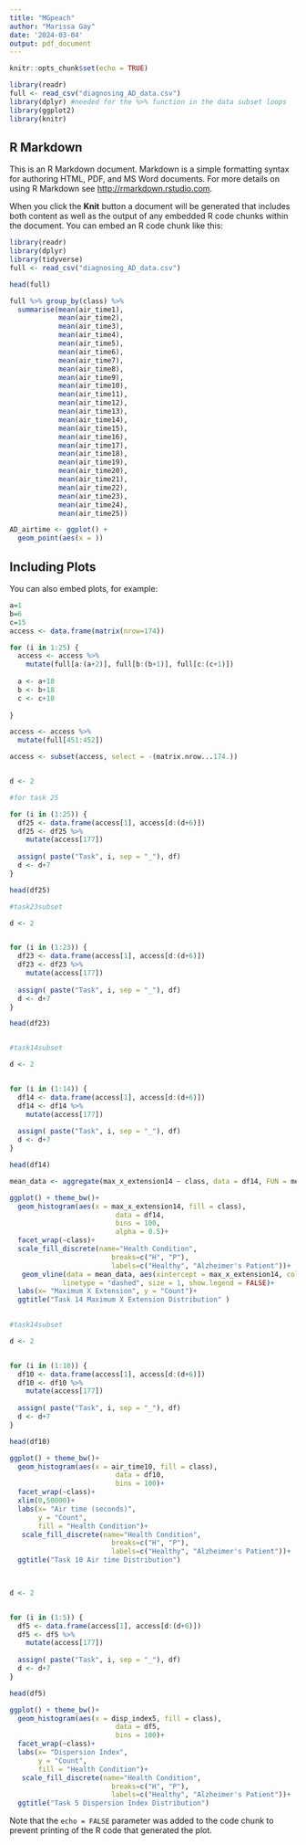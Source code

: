 ```yaml
---
title: "MGpeach"
author: "Marissa Gay"
date: '2024-03-04'
output: pdf_document
---
```


```r
knitr::opts_chunk$set(echo = TRUE)

library(readr)
full <- read_csv("diagnosing_AD_data.csv")
library(dplyr) #needed for the %>% function in the data subset loops
library(ggplot2)
library(knitr)

```

## R Markdown

This is an R Markdown document. Markdown is a simple formatting syntax for authoring HTML, PDF, and MS Word documents. For more details on using R Markdown see <http://rmarkdown.rstudio.com>.

When you click the **Knit** button a document will be generated that includes both content as well as the output of any embedded R code chunks within the document. You can embed an R code chunk like this:

```r
library(readr)
library(dplyr)
library(tidyverse)
full <- read_csv("diagnosing_AD_data.csv")

head(full)

full %>% group_by(class) %>%
  summarise(mean(air_time1),
            mean(air_time2),
            mean(air_time3),
            mean(air_time4),
            mean(air_time5),
            mean(air_time6),
            mean(air_time7),
            mean(air_time8),
            mean(air_time9),
            mean(air_time10),
            mean(air_time11),
            mean(air_time12),
            mean(air_time13),
            mean(air_time14),
            mean(air_time15),
            mean(air_time16),
            mean(air_time17),
            mean(air_time18),
            mean(air_time19),
            mean(air_time20),
            mean(air_time21),
            mean(air_time22),
            mean(air_time23),
            mean(air_time24),
            mean(air_time25))

AD_airtime <- ggplot() + 
  geom_point(aes(x = ))

```

## Including Plots

You can also embed plots, for example:

```r

a=1
b=6
c=15
access <- data.frame(matrix(nrow=174))

for (i in 1:25) {
  access <- access %>%
    mutate(full[a:(a+2)], full[b:(b+1)], full[c:(c+1)])
  
  a <- a+18
  b <- b+18
  c <- c+18
  
}

access <- access %>%
  mutate(full[451:452])

access <- subset(access, select = -(matrix.nrow...174.))



```

```r
d <- 2

#for task 25 

for (i in (1:25)) {
  df25 <- data.frame(access[1], access[d:(d+6)])
  df25 <- df25 %>%
    mutate(access[177])
  
  assign( paste("Task", i, sep = "_"), df)
  d <- d+7
}

head(df25)


```
```r

#task23subset

d <- 2


for (i in (1:23)) {
  df23 <- data.frame(access[1], access[d:(d+6)])
  df23 <- df23 %>%
    mutate(access[177])
  
  assign( paste("Task", i, sep = "_"), df)
  d <- d+7
}

head(df23)



```

```r

#task14subset

d <- 2


for (i in (1:14)) {
  df14 <- data.frame(access[1], access[d:(d+6)])
  df14 <- df14 %>%
    mutate(access[177])
  
  assign( paste("Task", i, sep = "_"), df)
  d <- d+7
}

head(df14)

mean_data <- aggregate(max_x_extension14 ~ class, data = df14, FUN = mean)

ggplot() + theme_bw()+
  geom_histogram(aes(x = max_x_extension14, fill = class),
                          data = df14, 
                          bins = 100,
                          alpha = 0.5)+
  facet_wrap(~class)+
  scale_fill_discrete(name="Health Condition",
                         breaks=c("H", "P"),
                         labels=c("Healthy", "Alzheimer's Patient"))+
   geom_vline(data = mean_data, aes(xintercept = max_x_extension14, color = class),
             linetype = "dashed", size = 1, show.legend = FALSE)+
  labs(x= "Maximum X Extension", y = "Count")+
  ggtitle("Task 14 Maximum X Extension Distribution" )
  

```

```r
#task14subset

d <- 2


for (i in (1:10)) {
  df10 <- data.frame(access[1], access[d:(d+6)])
  df10 <- df10 %>%
    mutate(access[177])
  
  assign( paste("Task", i, sep = "_"), df)
  d <- d+7
}

head(df10)

ggplot() + theme_bw()+
  geom_histogram(aes(x = air_time10, fill = class),
                          data = df10, 
                          bins = 100)+
  facet_wrap(~class)+ 
  xlim(0,50000)+
  labs(x= "Air time (seconds)",
       y = "Count",
       fill = "Health Condition")+
   scale_fill_discrete(name="Health Condition",
                         breaks=c("H", "P"),
                         labels=c("Healthy", "Alzheimer's Patient"))+
  ggtitle("Task 10 Air time Distribution")
  



```

```r

d <- 2


for (i in (1:5)) {
  df5 <- data.frame(access[1], access[d:(d+6)])
  df5 <- df5 %>%
    mutate(access[177])
  
  assign( paste("Task", i, sep = "_"), df)
  d <- d+7
}

head(df5)

ggplot() + theme_bw()+
  geom_histogram(aes(x = disp_index5, fill = class),
                          data = df5, 
                          bins = 100)+
  facet_wrap(~class)+
  labs(x= "Dispersion Index",
       y = "Count",
       fill = "Health Condition")+
   scale_fill_discrete(name="Health Condition",
                         breaks=c("H", "P"),
                         labels=c("Healthy", "Alzheimer's Patient"))+
  ggtitle("Task 5 Dispersion Index Distribution")


```


Note that the `echo = FALSE` parameter was added to the code chunk to prevent printing of the R code that generated the plot.

